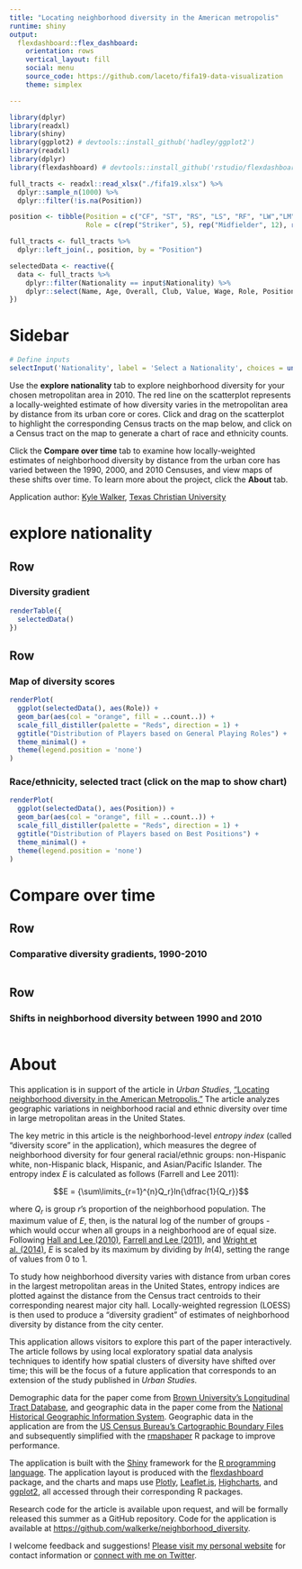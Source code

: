```yaml
---
title: "Locating neighborhood diversity in the American metropolis"
runtime: shiny
output: 
  flexdashboard::flex_dashboard:
    orientation: rows
    vertical_layout: fill
    social: menu
    source_code: https://github.com/laceto/fifa19-data-visualization
    theme: simplex

---
```


<!-- Learn more about flexdashboard at https://rstudio.github.io/flexdashboard -->


```r
library(dplyr)
library(readxl)
library(shiny)
library(ggplot2) # devtools::install_github('hadley/ggplot2')
library(readxl)
library(dplyr)
library(flexdashboard) # devtools::install_github('rstudio/flexdashboard')

full_tracts <- readxl::read_xlsx("./fifa19.xlsx") %>%
  dplyr::sample_n(1000) %>%
  dplyr::filter(!is.na(Position))

position <- tibble(Position = c("CF", "ST", "RS", "LS", "RF", "LW","LM","CDM", "LDM", "RDM", "CM", "LCM", "RCM", "CAM", "LAM", "RM","RW", "LWB", "LB", "LCB", "CB", "RB", "RCB", "RWB", "GK"),
                   Role = c(rep("Striker", 5), rep("Midfielder", 12), rep("Defender", 7), "Goalkeeper"))

full_tracts <- full_tracts %>%
  dplyr::left_join(., position, by = "Position")

selectedData <- reactive({
  data <- full_tracts %>%
    dplyr::filter(Nationality == input$Nationality) %>%
    dplyr::select(Name, Age, Overall, Club, Value, Wage, Role, Position, Height, Weight)
})

```

Sidebar {.sidebar}
======================================================================

```r

# Define inputs
selectInput('Nationality', label = 'Select a Nationality', choices = unique(full_tracts$Nationality), selected = "Italy")

```

Use the __explore nationality__ tab to explore neighborhood diversity for your chosen metropolitan area in 2010.  The red line on the scatterplot represents a locally-weighted estimate of how diversity varies in the metropolitan area by distance from its urban core or cores.  Click and drag on the scatterplot to highlight the corresponding Census tracts on the map below, and click on a Census tract on the map to generate a chart of race and ethnicity counts.  

Click the __Compare over time__ tab to examine how locally-weighted estimates of neighborhood diversity by distance from the urban core has varied between the 1990, 2000, and 2010 Censuses, and view maps of these shifts over time. To learn more about the project, click the __About__ tab.  

Application author: [Kyle Walker](http://personal.tcu.edu/kylewalker), [Texas Christian University](http://www.tcu.edu)

explore nationality
======================================================================

Row
-----------------------------------------------------------------------

### Diversity gradient

```r

renderTable({
  selectedData()
})
```

Row 
-----------------------------------------------------------------------

### Map of diversity scores

```r

renderPlot(
  ggplot(selectedData(), aes(Role)) + 
  geom_bar(aes(col = "orange", fill = ..count..)) + 
  scale_fill_distiller(palette = "Reds", direction = 1) +
  ggtitle("Distribution of Players based on General Playing Roles") + 
  theme_minimal() + 
  theme(legend.position = 'none')
)
```

### Race/ethnicity, selected tract (click on the map to show chart)

```r


renderPlot(
  ggplot(selectedData(), aes(Position)) + 
  geom_bar(aes(col = "orange", fill = ..count..)) + 
  scale_fill_distiller(palette = "Reds", direction = 1) +
  ggtitle("Distribution of Players based on Best Positions") + 
  theme_minimal() + 
  theme(legend.position = 'none')
)


```

Compare over time
============================================================================

Row
----------------------------------------------------------------------------

### Comparative diversity gradients, 1990-2010

```r



```

Row
-----------------------------------------------------------------------------

### Shifts in neighborhood diversity between 1990 and 2010

```r



```


About
============================================================================

This application is in support of the article in _Urban Studies_, ["Locating neighborhood diversity in the American Metropolis."](http://usj.sagepub.com/content/early/2016/04/29/0042098016643481.abstract)  The article analyzes geographic variations in neighborhood racial and ethnic diversity over time in large metropolitan areas in the United States.  

The key metric in this article is the neighborhood-level _entropy index_ (called "diversity score" in the application), which measures the degree of neighborhood diversity for four general racial/ethnic groups: non-Hispanic white, non-Hispanic black, Hispanic, and Asian/Pacific Islander.  The entropy index $E$ is calculated as follows (Farrell and Lee 2011):  

$$E = {\sum\limits_{r=1}^{n}Q_r}ln{\dfrac{1}{Q_r}}$$

where $Q_r$ is group $r$'s proportion of the neighborhood population.  The maximum value of $E$, then, is the natural log of the number of groups - which would occur when all groups in a neighborhood are of equal size. Following [Hall and Lee (2010)](http://usj.sagepub.com/content/47/1/3.abstract), [Farrell and Lee (2011)](http://www.sciencedirect.com/science/article/pii/S0049089X11000706), and [Wright et al. (2014)](http://www.tandfonline.com/doi/abs/10.1080/00330124.2012.735924#.Vwxi7fkrLRY), $E$ is scaled by its maximum by dividing by $ln(4)$, setting the range of values from 0 to 1.  

To study how neighborhood diversity varies with distance from urban cores in the largest metropolitan areas in the United States, entropy indices are plotted against the distance from the Census tract centroids to their corresponding nearest major city hall.  Locally-weighted regression (LOESS) is then used to produce a "diversity gradient" of estimates of neighborhood diversity by distance from the city center.  

This application allows visitors to explore this part of the paper interactively.  The article follows by using local exploratory spatial data analysis techniques to identify how spatial clusters of diversity have shifted over time; this will be the focus of a future application that corresponds to an extension of the study published in _Urban Studies._  

Demographic data for the paper come from [Brown University's Longitudinal Tract Database](http://www.s4.brown.edu/us2010/Researcher/LTDB.htm), and geographic data in the paper come from the [National Historical Geographic Information System](https://www.nhgis.org/).  Geographic data in the application are from the [US Census Bureau's Cartographic Boundary Files](https://www.census.gov/geo/maps-data/data/tiger-cart-boundary.html) and subsequently simplified with the [rmapshaper](https://github.com/ateucher/rmapshaper) R package to improve performance.  

The application is built with the [Shiny](http://shiny.rstudio.com) framework for the [R programming language](https://www.r-project.org/). The application layout is produced with the [flexdashboard](http://rstudio.github.io/flexdashboard/index.html) package, and the charts and maps use [Plotly](http://plot.ly), [Leaflet.js](http://leafletjs.com/), [Highcharts](http://www.highcharts.com/), and [ggplot2](http://ggplot2.org/), all accessed through their corresponding R packages.  

Research code for the article is available upon request, and will be formally released this summer as a GitHub repository.  Code for the application is available at <https://github.com/walkerke/neighborhood_diversity>.  

I welcome feedback and suggestions!  [Please visit my personal website](http://personal.tcu.edu/kylewalker/) for contact information or [connect with me on Twitter](https://twitter.com/kyle_e_walker).  



<style>

#sidebar.section.sidebar {

  background-color: white; 
  font-family: "Open Sans", "Helvetica Neue", Helvetica, Arial, sans-serif !important;

}

.js-irs-0 .irs-bar {
border-top-color: #d01010;
border-bottom-color: #d01010;
} 

.js-irs-0 .irs-bar-edge {
border-color: #d01010;
}

.js-irs-0 .irs-single, .js-irs-0 .irs-bar-edge, .js-irs-0 .irs-bar {
background: #a00;
}

</style>




